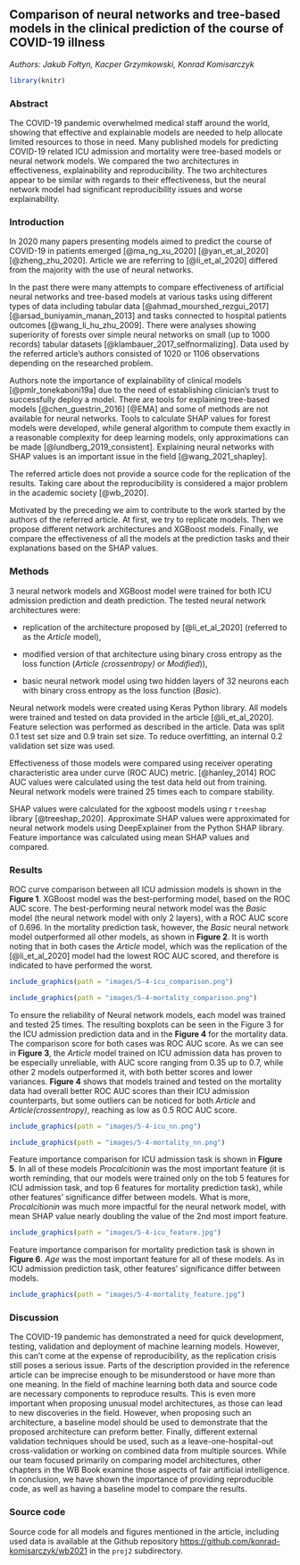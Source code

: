 
## Comparison of neural networks and tree-based models in the clinical prediction of the course of COVID-19 illness

*Authors: Jakub Fołtyn, Kacper Grzymkowski, Konrad Komisarczyk*
```r
library(knitr)  
```

### Abstract

The COVID-19 pandemic overwhelmed medical staff around the world, showing that effective and explainable models are needed to help allocate limited resources to those in need. 
Many published models for predicting COVID-19 related ICU admission and mortality were tree-based models or neural network models.
We compared the two architectures in effectiveness, explainability and reproducibility.
The two architectures appear to be similar with regards to their effectiveness, but the neural network model had significant reproducibility issues and worse explainability.


### Introduction

In 2020 many papers presenting models aimed to predict the course of COVID-19 in patients emerged [@ma_ng_xu_2020] [@yan_et_al_2020] [@zheng_zhu_2020]. Article we are referring to [@li_et_al_2020] differed from the majority with the use of neural networks. 

In the past there were many attempts to compare effectiveness of artificial neural networks and tree-based models at various tasks using different types of data including tabular data [@ahmad_mourshed_rezgui_2017] [@arsad_buniyamin_manan_2013] and tasks connected to hospital patients outcomes [@wang_li_hu_zhu_2009]. 
There were analyses showing superiority of forests over simple neural networks on small (up to 1000 records) tabular datasets [@klambauer_2017_selfnormalizing]. Data used by the referred article's authors consisted of 1020 or 1106 observations depending on the researched problem. 

Authors note the importance of explainability of clinical models [@pmlr_tonekaboni19a] due to the need of establishing clinician's trust to successfully deploy a model. There are tools for explaining tree-based models [@chen_guestrin_2016] [@EMA] and some of methods are not available for neural networks. Tools to calculate SHAP values for forest models were developed, while general algorithm to compute them exactly in a reasonable complexity for deep learning models, only approximations can be made [@lundberg_2019_consistent]. Explaining neural networks with SHAP values is an important issue in the field [@wang_2021_shapley].

The referred article does not provide a source code for the replication of the results. Taking care about the reproducibility is considered a major problem in the academic society [@wb_2020].

Motivated by the preceding we aim to contribute to the work started by the authors of the referred article. At first, we try to replicate models. Then we propose different network architectures and XGBoost models. Finally, we compare the effectiveness of all the models at the prediction tasks and their explanations based on the SHAP values. 

### Methods
3 neural network models and XGBoost model were trained for both ICU admission prediction and death prediction.
The tested neural network architectures were: 

* replication of the architecture proposed by [@li_et_al_2020] (referred to as the *Article* model),

* modified version of that architecture using binary cross entropy as the loss function (*Article (crossentropy)* or *Modified*)),

* basic neural network model using two hidden layers of 32 neurons each with binary cross entropy as the loss function (*Basic*).

Neural network models were created using Keras Python library.
All models were trained and tested on data provided in the article [@li_et_al_2020].
Feature selection was performed as described in the article.
Data was split 0.1 test set size and 0.9 train set size.
To reduce overfitting, an internal 0.2 validation set size was used.

Effectiveness of those models were compared using receiver operating characteristic area under curve (ROC AUC) metric. [@hanley_2014]
ROC AUC values were calculated using the test data held out from training.
Neural network models were trained 25 times each to compare stability.

SHAP values were calculated for the xgboost models using r `treeshap` library [@treeshap_2020]. 
Approximate SHAP values were approximated for neural network models using DeepExplainer from the Python SHAP library.
Feature importance was calculated using mean SHAP values and compared.



### Results
ROC curve comparison between all ICU admission models is shown in the **Figure 1**. XGBoost model was the best-performing model, based on the ROC AUC score. The best-performing neural network model was the *Basic* model (the neural network model with only 2 layers), with a ROC AUC score of 0.696. In the mortality prediction task, however, the *Basic* neural network model outperformed all other models, as shown in **Figure 2**. It is worth noting that in both cases the *Article* model, which was the replication of the [@li_et_al_2020] model had the lowest ROC AUC scored, and therefore is indicated to have performed the worst.


```r
include_graphics(path = "images/5-4-icu_comparison.png")
```


```r
include_graphics(path = "images/5-4-mortality_comparison.png")
```

To ensure the reliability of Neural network models, each model was trained and tested 25 times. The resulting boxplots can be seen in the Figure 3 for the ICU admission prediction data and in the **Figure 4** for the mortality data. The comparison score for both cases was ROC AUC score. As we can see in **Figure 3**, the *Article* model trained on ICU admission data has proven to be especially unreliable, with AUC score ranging from 0.35 up to 0.7, while other 2 models outperformed it, with both better scores and lower variances. **Figure 4** shows that models trained and tested on the mortality data had overall better ROC AUC scores than their ICU admission counterparts, but some outliers can be noticed for both *Article* and *Article(crossentropy)*, reaching as low as 0.5 ROC AUC score.

```r
include_graphics(path = "images/5-4-icu_nn.png")
```

```r
include_graphics(path = "images/5-4-mortality_nn.png")
```

Feature importance comparison for ICU admission task is shown in **Figure 5**. In all of these models *Procalcitionin* was the most important feature (it is worth reminding, that our models were trained only on the tob 5 features for ICU admission task, and top 6 features for mortality prediction task), while other features' significance differ between models. What is more, *Procalcitionin* was much more impactful for the neural network model, with mean SHAP value nearly doubling the value of the 2nd most import feature.

```r
include_graphics(path = "images/5-4-icu_feature.jpg")
```

Feature importance comparison for mortality prediction task is shown in **Figure 6**. *Age* was the most important feature for all of these models. As in ICU admission prediction task, other features' significance differ between models.
```r
include_graphics(path = "images/5-4-mortality_feature.jpg")
```


### Discussion
The COVID-19 pandemic has demonstrated a need for quick development, testing, validation and deployment of machine learning models.
However, this can't come at the expense of reproducibility, as the replication crisis still poses a serious issue.
Parts of the description provided in the reference article can be imprecise enough to be misunderstood or have more than one meaning. 
In the field of machine learning both data and source code are necessary components to reproduce results.
This is even more important when proposing unusual model architectures, as those can lead to new discoveries in the field.
However, when proposing such an architecture, a baseline model should be used to demonstrate that the proposed architecture can preform better.
Finally, different external validation techniques should be used, such as a leave-one-hospital-out cross-validation or working on combined data from multiple sources.
While our team focused primarily on comparing model architectures, other chapters in the WB Book examine those aspects of fair artificial intelligence.
In conclusion, we have shown the importance of providing reproducible code, as well as having a baseline model to compare the results.

### Source code

Source code for all models and figures mentioned in the article, including used data is available at the Github repository [https://github.com/konrad-komisarczyk/wb2021](https://github.com/konrad-komisarczyk/wb2021) in the `proj2` subdirectory.

